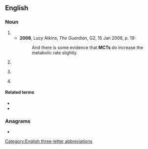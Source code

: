 ==English==

===Noun===
{{en-noun|~}}

# {{initialism of|en|medium-chain triglyceride}}
#* '''2008''', Lucy Atkins, ''The Guardian'', G2, 15 Jan 2008, p. 19:
#*: And there is some evidence that '''MCTs''' do increase the metabolic rate slightly.
# {{lb|en|aviation|travel}} {{initialism of|en|minimum connecting time}}
# {{lb|en|uncountable}} {{initialism of|en|monocrotaline}}
# {{lb|en|automotive}} {{initialism of|en|multi-clutch transmission}}

====Related terms====
{{sense|automotive}}
* {{l|en|DCT|gloss=dual clutch transmission}}
* {{l|en|CVT|gloss=continuously variable transmission}}

===Anagrams===
* {{anagrams|en|a=cmt|CMT|CTM|MTC|TCM|cmt|cmt.}}

[[Category:English three-letter abbreviations]]